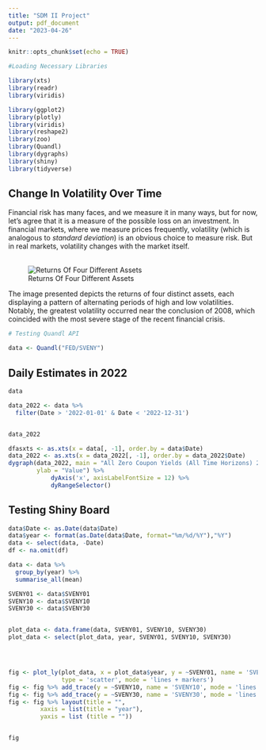 ```yaml
---
title: "SDM II Project"
output: pdf_document
date: "2023-04-26"
---
```


```r
knitr::opts_chunk$set(echo = TRUE)
```

```r

#Loading Necessary Libraries

library(xts)
library(readr)
library(viridis)

library(ggplot2)
library(plotly)
library(viridis)
library(reshape2)
library(zoo)
library(Quandl)
library(dygraphs)
library(shiny)
library(tidyverse)
```

## Change In Volatility Over Time

| Financial risk has many faces, and we measure it in many ways, but for now, let's agree that it is a measure of the possible loss on an investment. In financial markets, where we measure prices frequently, volatility (which is analogous to *standard deviation*) is an obvious choice to measure risk. But in real markets, volatility changes with the market itself.
| 
| 

![Returns Of Four Different Assets](T-Bonds.png)

| 

The image presented depicts the returns of four distinct assets, each displaying a pattern of alternating periods of high and low volatilities. Notably, the greatest volatility occurred near the conclusion of 2008, which coincided with the most severe stage of the recent financial crisis.


```r

# Testing Quandl API

data <- Quandl("FED/SVENY")


```

## Daily Estimates in 2022

```r
data
```


```r

data_2022 <- data %>% 
  filter(Date > '2022-01-01' & Date < '2022-12-31')



```

```r

data_2022
```


```r
dfasxts <- as.xts(x = data[, -1], order.by = data$Date)
data_2022 <- as.xts(x = data_2022[, -1], order.by = data_2022$Date)
dygraph(data_2022, main = "All Zero Coupon Yields (All Time Horizons) 2022", 
        ylab = "Value") %>%
            dyAxis('x', axisLabelFontSize = 12) %>%
            dyRangeSelector()
```

## Testing Shiny Board

```r

data$Date <- as.Date(data$Date)
data$year <- format(as.Date(data$Date, format="%m/%d/%Y"),"%Y")
data <- select(data, -Date)
df <- na.omit(df)

data <- data %>%
  group_by(year) %>%
  summarise_all(mean)

```


```r

SVENY01 <- data$SVENY01
SVENY10 <- data$SVENY10
SVENY30 <- data$SVENY30


plot_data <- data.frame(data, SVENY01, SVENY10, SVENY30)
plot_data <- select(plot_data, year, SVENY01, SVENY10, SVENY30)





```

```r
fig <- plot_ly(plot_data, x = plot_data$year, y = ~SVENY01, name = 'SVENY01', 
               type = 'scatter', mode = 'lines + markers') 
fig <- fig %>% add_trace(y = ~SVENY10, name = 'SVENY10', mode = 'lines + markers') 
fig <- fig %>% add_trace(y = ~SVENY30, name = 'SVENY30', mode = 'lines + markers')
fig <- fig %>% layout(title = "",
         xaxis = list(title = "year"),
         yaxis = list (title = ""))


fig
```



